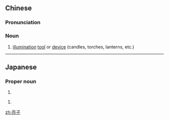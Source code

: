 ==Chinese==
{{zh-forms}}

===Pronunciation===
{{zh-pron
|m=liàngzi
|c=loeng6 zi2
|cat=n
}}

===Noun===
{{zh-noun}}

# {{lb|zh|obsolete}} [[illumination]] [[tool]] or [[device]] (candles, torches, lanterns, etc.)

----

==Japanese==
{{ja-kanjitab|亮|子}}

===Proper noun===
{{ja-pos|proper|りょうこ}}

# {{given name|female|lang=ja|sort=りょうこ}}

{{ja-pos|proper|ゆきこ}}

# {{given name|female|lang=ja|sort=ゆきこ}}

[[zh:亮子]]